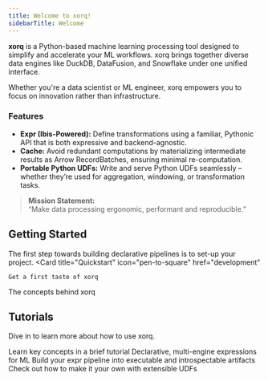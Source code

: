 ```yaml
---
title: Welcome to xorq!
sidebarTitle: Welcome
---
```


**xorq** is a Python-based machine learning processing tool designed to
simplify and accelerate your ML workflows. xorq brings together diverse data
engines like DuckDB, DataFusion, and Snowflake under one unified interface.

Whether you're a data scientist or ML engineer, xorq empowers you to focus on
innovation rather than infrastructure.

### Features

- **Expr (Ibis-Powered):** Define transformations using a familiar, Pythonic
  API that is both expressive and backend-agnostic.
- **Cache:** Avoid redundant computations by materializing intermediate results
  as Arrow RecordBatches, ensuring minimal re-computation.
- **Portable Python UDFs:** Write and serve Python UDFs seamlessly –
  whether they’re used for aggregation, windowing, or transformation tasks.

> **Mission Statement:**  
> “Make data processing ergonomic, performant and reproducible.”

## Getting Started

The first step towards building declarative pipelines is to set-up your project.
<CardGroup cols={2}>
  <Card
    title="Quickstart"
    icon="pen-to-square"
    href="development"
  >
    Get a first taste of xorq
  </Card>
  <Card
    title="Core Concepts"
    icon="image"
    href="core_concepts"
  >
    The concepts behind xorq

  </Card>
</CardGroup>

## Tutorials

Dive in to learn more about how to use xorq.

<CardGroup cols={2}>
  <Card
    title="10-minutes tour of xorq"
    icon="palette"
    href="/tutorials/10_minutes_tour"
  >
    Learn key concepts in a brief tutorial
  </Card>
  <Card
    title="Pipelines as Expressions"
    icon="code"
    href="/tutorials/pipelines_as_expressions"
  >
    Declarative, multi-engine expressions for ML
  </Card>
  <Card
    title="Build & Run"
    icon="screwdriver-wrench"
    href="/tutorials/build"
  >
    Build your expr pipeline into executable and introspectable artifacts
  </Card>
  <Card
    title="UD(X)F"
    icon="stars"
    href="/tutorials/udxf"
  >
    Check out how to make it your own with extensible UDFs
  </Card>
</CardGroup>
